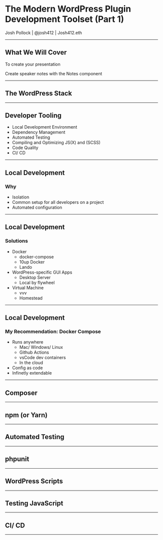
<Head>
  <title>
    The Modern WordPress Plugin Development Toolset (Part 1)
  </title>

</Head>

# The Modern WordPress Plugin Development Toolset (Part 1)

Josh Pollock | @josh412 | Josh412.eth

---

## What We Will Cover

To create your presentation

<Notes>
Create speaker notes with the Notes component
</Notes>

---

## The WordPress Stack

---


## Developer Tooling

* Local Development Environment
* Dependency Management
* Automated Testing
* Compiling and Optimizing JS(X) and (SCSS)
* Code Quality
* CI/ CD

---

## Local Development

### Why

* Isolation
* Common setup for all developers on a project
* Automated configuration

---

## Local Development

### Solutions

* Docker
  - docker-compose
  - 10up Docker
  - Lando
* WordPress-specific GUI Apps
  - Desktop Server
  - Local by flywheel
* Virtual Machine
  - vvv
  - Homestead
---

## Local Development

### My Recommendation: Docker Compose

* Runs anywhere
  - Mac/ Windows/ Linux
  - Github Actions
  - vsCode dev containers
  - In the cloud
* Config as code
* Infinetly extendable

---

## Composer


---

## npm (or Yarn)

---

## Automated Testing

---

## phpunit

---

## WordPress Scripts

---


## Testing JavaScript

---

## CI/ CD

---
